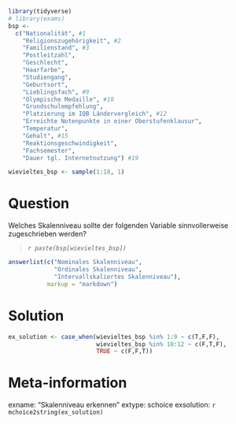 ```r
library(tidyverse)
# library(exams)
bsp <- 
  c("Nationalität", #1
    "Religionszugehörigkeit", #2
    "Familienstand", #3
    "Postleitzahl",
    "Geschlecht",
    "Haarfarbe",
    "Studiengang",
    "Geburtsort",
    "Lieblingsfach", #9
    "Olympische Medaille", #10
    "Grundschulempfehlung",
    "Platzierung im IQB Ländervergleich", #12
    "Erreichte Notenpunkte in einer Oberstufenklausur",
    "Temperatur",
    "Gehalt", #15
    "Reaktionsgeschwindigkeit",
    "Fachsemester",
    "Dauer tgl. Internetnutzung") #19

wievieltes_bsp <- sample(1:18, 1)
```


Question
========
Welches Skalenniveau sollte der folgenden Variable sinnvollerweise zugeschrieben werden?

> _`r paste(bsp[wievieltes_bsp])`_


```r
answerlist(c("Nominales Skalenniveau",
             "Ordinales Skalenniveau", 
             "Intervallskaliertes Skalenniveau"), 
           markup = "markdown")
```

Solution
========

```r
ex_solution <- case_when(wievieltes_bsp %in% 1:9 ~ c(T,F,F),
                         wievieltes_bsp %in% 10:12 ~ c(F,T,F),
                         TRUE ~ c(F,F,T))
```


Meta-information
================
exname: "Skalenniveau erkennen"
extype: schoice
exsolution: `r mchoice2string(ex_solution)`